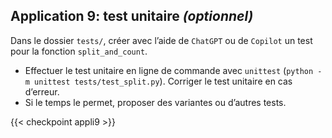 ::: {.application}

## Application 9: test unitaire _(optionnel)_

Dans le dossier `tests/`, créer avec l'aide de `ChatGPT` ou
de `Copilot` un test pour la fonction
`split_and_count`.

- Effectuer le test unitaire en ligne de commande avec `unittest` (`python -m unittest tests/test_split.py`). Corriger le test unitaire en cas d'erreur.
- Si le temps le permet, proposer des variantes ou d'autres tests.
:::


{{< checkpoint appli9 >}}

